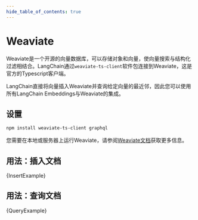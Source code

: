 ```yaml
---
hide_table_of_contents: true
---
```




# Weaviate

Weaviate是一个开源的向量数据库，可以存储对象和向量，使向量搜索与结构化过滤相结合。LangChain通过`weaviate-ts-client`软件包连接到Weaviate，这是官方的Typescript客户端。

LangChain直接将向量插入Weaviate并查询给定向量的最近邻，因此您可以使用所有LangChain Embeddings与Weaviate的集成。

## 设置

```bash npm2yarn
npm install weaviate-ts-client graphql

```


您需要在本地或服务器上运行Weaviate，请参阅[Weaviate文档](https://weaviate.io/developers/weaviate/installation)获取更多信息。

## 用法：插入文档



<CodeBlock language="typescript">{InsertExample}</CodeBlock>


## 用法：查询文档




<CodeBlock language="typescript">{QueryExample}</CodeBlock>


